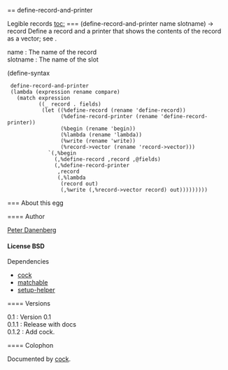 == define-record-and-printer

Legible records
[[toc:]]
=== {{define-record-and-printer}}
<syntax>(define-record-and-printer name slotname) → record</syntax>
Define a record and a printer that shows the contents of the
record as a vector; see {{define-record}}.
; name : The name of the record
; slotname : The name of the slot
<enscript highlight="scheme">(define-syntax
  define-record-and-printer
  (lambda (expression rename compare)
    (match expression
           ((_ record . fields)
            (let ((%define-record (rename 'define-record))
                  (%define-record-printer (rename 'define-record-printer))
                  (%begin (rename 'begin))
                  (%lambda (rename 'lambda))
                  (%write (rename 'write))
                  (%record->vector (rename 'record->vector)))
              `(,%begin
                (,%define-record ,record ,@fields)
                (,%define-record-printer
                 ,record
                 (,%lambda
                  (record out)
                  (,%write (,%record->vector record) out)))))))))
</enscript>
=== About this egg

==== Author

[[/users/klutometis|Peter Danenberg]]

==== License
BSD
==== Dependencies
* [[cock]]
* [[matchable]]
* [[setup-helper]]

==== Versions
; 0.1 : Version 0.1
; 0.1.1 : Release with docs
; 0.1.2 : Add cock.
==== Colophon

Documented by [[/egg/cock|cock]].